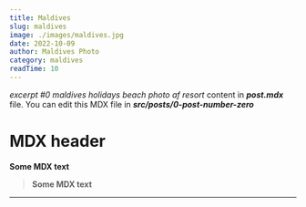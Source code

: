```yaml
---
title: Maldives
slug: maldives
image: ./images/maldives.jpg
date: 2022-10-09
author: Maldives Photo
category: maldives
readTime: 10
---
```


_excerpt #0 maldives holidays beach photo af resort_ content in **_post.mdx_** file. You can edit this MDX file in **_src/posts/0-post-number-zero_**

# MDX header

**Some MDX text**

> **Some MDX text**

---
